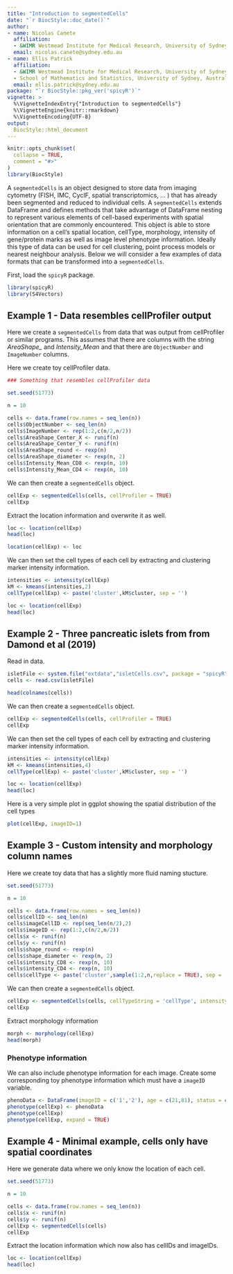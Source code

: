 ```yaml
---
title: "Introduction to segmentedCells"
date: "`r BiocStyle::doc_date()`"
author:
- name: Nicolas Canete
  affiliation:  
  - &WIMR Westmead Institute for Medical Research, University of Sydney, Australia
  email: nicolas.canete@sydney.edu.au
- name: Ellis Patrick
  affiliation:
  - &WIMR Westmead Institute for Medical Research, University of Sydney, Australia
  - School of Mathematics and Statistics, University of Sydney, Australia
  email: ellis.patrick@sydney.edu.au
package: "`r BiocStyle::pkg_ver('spicyR')`"
vignette: >
  %\VignetteIndexEntry{"Introduction to segmentedCells"}
  %\VignetteEngine{knitr::rmarkdown}
  %\VignetteEncoding{UTF-8}
output: 
  BiocStyle::html_document
---
```




```r
knitr::opts_chunk$set(
  collapse = TRUE,
  comment = "#>"
)
library(BiocStyle)
```

A `segmentedCells` is an object designed to store data from imaging cytometry (FISH, IMC, CycIF, spatial transcriptomics, ... ) that has already been segmented and reduced to individual cells. A `segmentedCells` extends DataFrame and defines methods that take advantage of DataFrame nesting to represent various elements of cell-based experiments with spatial orientation that are commonly encountered. This object is able to store information on a cell's spatial location, cellType, morphology, intensity of gene/protein marks as well as image level phenotype information. Ideally this type of data can be used for cell clustering, point process models or nearest neighbour analysis. Below we will consider a few examples of data formats that can be transformed into a `segmentedCells`.


First, load the `spicyR` package.


```r
library(spicyR)
library(S4Vectors)
```


## Example 1 - Data resembles cellProfiler output

Here we create a `segmentedCells` from data that was output from cellProfiler or similar programs. This assumes that there are columns with the string *AreaShape_* and *Intensity_Mean* and that there are `ObjectNumber` and `ImageNumber` columns.

Here we create toy cellProfiler data.

```r

### Something that resembles cellProfiler data

set.seed(51773)

n = 10

cells <- data.frame(row.names = seq_len(n))
cells$ObjectNumber <- seq_len(n)
cells$ImageNumber <- rep(1:2,c(n/2,n/2))
cells$AreaShape_Center_X <- runif(n)
cells$AreaShape_Center_Y <- runif(n)
cells$AreaShape_round <- rexp(n)
cells$AreaShape_diameter <- rexp(n, 2)
cells$Intensity_Mean_CD8 <- rexp(n, 10)
cells$Intensity_Mean_CD4 <- rexp(n, 10)

```


We can then create a `segmentedCells` object.

```r
cellExp <- segmentedCells(cells, cellProfiler = TRUE)
cellExp
```

Extract the location information and overwrite it as well.

```r
loc <- location(cellExp)
head(loc)

location(cellExp) <- loc
```

We can then set the cell types of each cell by extracting and clustering marker intensity information.


```r
intensities <- intensity(cellExp)
kM <- kmeans(intensities,2)
cellType(cellExp) <- paste('cluster',kM$cluster, sep = '')

loc <- location(cellExp)
head(loc)
```


## Example 2 - Three pancreatic islets from from Damond et al (2019)

Read in data.

```r
isletFile <- system.file("extdata","isletCells.csv", package = "spicyR")
cells <- read.csv(isletFile)

head(colnames(cells))

```

We can then create a `segmentedCells` object.

```r
cellExp <- segmentedCells(cells, cellProfiler = TRUE)
cellExp
```



We can then set the cell types of each cell by extracting and clustering marker intensity information.

```r
intensities <- intensity(cellExp)
kM <- kmeans(intensities,4)
cellType(cellExp) <- paste('cluster',kM$cluster, sep = '')

loc <- location(cellExp)
head(loc)
```



Here is a very simple plot in ggplot showing the spatial distribution of the cell types

```r
plot(cellExp, imageID=1)
```



## Example 3 - Custom intensity and morphology column names

Here we create toy data that has a slightly more fluid naming stucture.

```r
set.seed(51773)

n = 10

cells <- data.frame(row.names = seq_len(n))
cells$cellID <- seq_len(n)
cells$imageCellID <- rep(seq_len(n/2),2)
cells$imageID <- rep(1:2,c(n/2,n/2))
cells$x <- runif(n)
cells$y <- runif(n)
cells$shape_round <- rexp(n)
cells$shape_diameter <- rexp(n, 2)
cells$intensity_CD8 <- rexp(n, 10)
cells$intensity_CD4 <- rexp(n, 10)
cells$cellType <- paste('cluster',sample(1:2,n,replace = TRUE), sep = '_')

```

We can then create a `segmentedCells` object.

```r

cellExp <- segmentedCells(cells, cellTypeString = 'cellType', intensityString = 'intensity_', morphologyString = 'shape_')
cellExp

```

Extract morphology information

```r
morph <- morphology(cellExp)
head(morph)

```


### Phenotype information

We can also include phenotype information for each image. Create some corresponding toy phenotype information which must have a `imageID` variable. 

```r
phenoData <- DataFrame(imageID = c('1','2'), age = c(21,81), status = c('dead','alive'))
phenotype(cellExp) <- phenoData
phenotype(cellExp)
phenotype(cellExp, expand = TRUE)
```



## Example 4 - Minimal example, cells only have spatial coordinates

Here we generate data where we only know the location of each cell.

```r
set.seed(51773)

n = 10

cells <- data.frame(row.names = seq_len(n))
cells$x <- runif(n)
cells$y <- runif(n)
cellExp <- segmentedCells(cells)
cellExp

```

Extract the location information which now also has cellIDs and imageIDs.

```r
loc <- location(cellExp)
head(loc)

```

